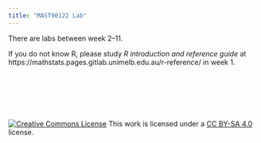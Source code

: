 ```yaml
---
title: "MAST90122 Lab"
---
```


There are labs between week 2--11. 

If you do not know R, please study *R introduction and reference guide* at https://mathstats.pages.gitlab.unimelb.edu.au/r-reference/ in week 1. 

<p>&nbsp;</p>


<p>&nbsp;</p>

<p>&nbsp;</p>


<a rel="license" href="http://creativecommons.org/licenses/by-sa/4.0/"><img alt="Creative Commons License" style="border-width:0" src="https://i.creativecommons.org/l/by-sa/4.0/88x31.png" /></a> This work is licensed under a <a rel="license" href="https://creativecommons.org/licenses/by-sa/4.0/">CC BY-SA 4.0</a> license. 





